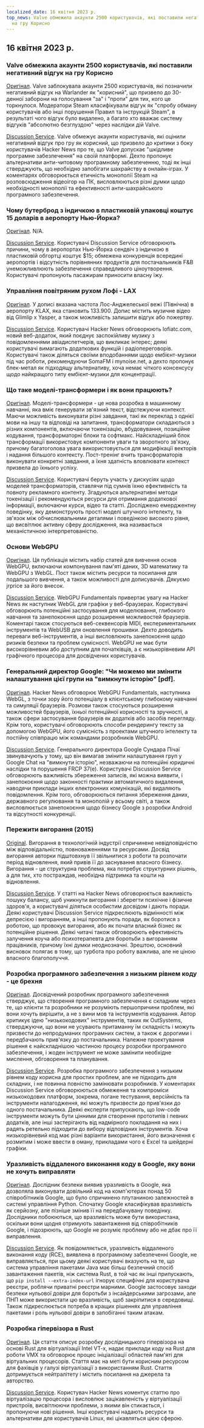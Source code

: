 ```yaml
---
localized_date: 16 квітня 2023 р.
top_news: Valve обмежила акаунти 2500 користувачів, які поставили негативний відгук
  на гру Корисно
---
```


## 16 квітня 2023 р.

### Valve обмежила акаунти 2500 користувачів, які поставили негативний відгук на гру Корисно

[Оригінал](https://tech.slashdot.org/story/23/04/14/175246/valve-restricts-accounts-of-2500-users-who-marked-a-negative-game-review-useful).
Valve заблокувала акаунти 2500 користувачів, які позначили негативний відгук на Warlander як "корисний", що призвело до 30-денної заборони на голосування "за" і "проти" для тих, кого це торкнулося. Модератори Steam класифікували відгук як "спробу обману користувачів або інші порушення Правил та інструкцій Steam", в результаті чого відгук було видалено, а багато хто вважає систему відгуків "абсолютно безглуздою" через наслідки дій Valve.

[Discussion Service](http://news.ycombinator.com/item?id=35577895).
Valve обмежує акаунти користувачів, які оцінили негативний відгук про гру як корисний, що призвело до критики з боку користувачів Hacker News про те, що Valve допускає "шкідливе програмне забезпечення" на своїй платформі. Дехто пропонує альтернативи анти-читовому програмному забезпеченню, тоді як інші стверджують, що необхідно запобігати шахрайству в онлайн-іграх. У коментарях обговорюється етичність монополії Steam на розповсюдження відеоігор на ПК, висловлюються різні думки щодо необхідності монополії та ефективності анти-шахрайського програмного забезпечення.

### Чому бутерброд з індичкою в пластиковій упаковці коштує 15 доларів в аеропорту Нью-Йорка?

[Оригінал](https://hellgatenyc.com/why-is-airport-turkey-sandwich-expensive).
N/A.

[Discussion Service](http://news.ycombinator.com/item?id=35580847).
Користувачі Discussion Service обговорюють причини, чому в аеропортах Нью-Йорка сендвіч з індичкою в пластиковій обгортці коштує $15; обмежена конкуренція всередині аеропортів і відсутність порівнянних продуктів для постачальників F&B унеможливлюють забезпечення справедливого ціноутворення. Користувачі пропонують пасажирам приносити власну їжу.

### Управління повітряним рухом Лофі - LAX

[Оригінал](https://www.lofiatc.com/?icao=KLAX).
У дописі вказана частота Лос-Анджелеської вежі (Північна) в аеропорту KLAX, яка становить 133.900. Допис містить музичне відео від Glimlip x Yasper, а також можливість залишити відгук або пожертву.

[Discussion Service](http://news.ycombinator.com/item?id=35583228).
Користувачі Hacker News обговорюють lofiatc.com, новий веб-додаток, який поєднує заспокійливу музику з повідомленнями авіадиспетчерів, що викликає інтерес; деякі користувачі вимагають додаткових функцій і радіопереговорів. Користувачі також діляться своїми вподобаннями щодо ембієнт-музики під час роботи, рекомендуючи SomaFM і mynoise.net, а дехто пропонує блек-метал як підходящу альтернативу, хоча немає чіткого консенсусу щодо найкращого типу ембієнт-музики для концентрації.

### Що таке моделі-трансформери і як вони працюють?

[Оригінал](https://txt.cohere.ai/what-are-transformer-models/).
Моделі-трансформери - це нова розробка в машинному навчанні, яка вміє генерувати зв'язний текст, відстежуючи контекст. Маючи можливість виконувати різні завдання, такі як переклад з однієї мови на іншу та відповіді на запитання, трансформатори складаються з різних компонентів, включаючи токенізацію, вбудовування, позиційне кодування, трансформаторні блоки та софтмакс. Найскладніший блок трансформації використовує компоненти уваги та зворотного зв'язку, причому багатоголова увага використовується для модифікації векторів і надання більшого контексту. Пост-тренінг вчить трансформаторів виконувати конкретні завдання, а їхня здатність вловлювати контекст призвела до їхнього успіху.

[Discussion Service](http://news.ycombinator.com/item?id=35576918).
Користувачі беруть участь у дискусіях щодо моделей трансформаторів, ставлячи під сумнів їхню ефективність та повноту рекламного контенту. Згадуються альтернативні методи токенізації і рекомендуються ресурси для отримання додаткової інформації, включаючи курси, відео та статті. Досліджено емерджентну поведінку, яку демонструють прості моделі штучного інтелекту, та зв'язок між обчислювальними деталями і поведінкою високого рівня, що висвітлює активну сферу дослідження, яка називається механістичною інтерпретованістю.

### Основи WebGPU

[Оригінал](https://webgpufundamentals.org/).
Ця публікація містить набір статей для вивчення основ WebGPU, включаючи компонування пам'яті даних, 3D математику та WebGPU з WebGL. Пост також містить ресурси та посилання для подальшого вивчення, а також можливості для дописувачів. Дякуємо jrprice за його внесок.

[Discussion Service](http://news.ycombinator.com/item?id=35579334).
WebGPU Fundamentals привертає увагу на Hacker News як наступник WebGL для графіки у веб-браузерах. Користувачі обговорюють потенційні застосування для моделювання, глибокого навчання та занепокоєння щодо розширення можливостей браузерів. Коментарі також стосуються веб-секвенсорів MIDI, експериментальних інструментів та WebUSB для оновлення прошивки. Дехто доводить переваги веб-інструментів, а інші висловлюють занепокоєння щодо ризиків безпеки та проблем сумісності. WebGPU не має бути високорівневим або доступним для початківців, а є низькорівневим API графічного процесора для досвідчених користувачів.

### Генеральний директор Google: "Чи можемо ми змінити налаштування цієї групи на "вимкнути історію" [pdf].

[Оригінал](https://ia601707.us.archive.org/28/items/gov.uscourts.cand.364454/gov.uscourts.cand.364454.385.0.pdf).
Hacker News обговорює WebGPU Fundamentals, наступника WebGL, з точки зору його потенціалу в клієнтському глибокому навчанні та симуляції браузерів. Розмови також стосуються розширення можливостей браузерів, їхньої потенційної корисності та зручності, а також сфери застосування браузерів як додатків або засобів перегляду. Крім того, користувачі обговорюють способи рендерингу тексту за допомогою WebGPU, його сумісність з проектами штучного інтелекту та постійну співпрацю між командами розробників WebGPU.

[Discussion Service](http://news.ycombinator.com/item?id=35585174).
Генерального директора Google Сундара Пічаї звинувачують у тому, що він вимагав змінити налаштування груп у Google Chat на "вимкнути історію", незважаючи на потенційні юридичні наслідки та порушення FRCP 37(e). Користувачі Discussion Service обговорюють важливість збереження записів, які можна виявити, і занепокоєння щодо законності практики автоматичного видалення, наводячи приклади інших електронних комунікацій, які видаляють повідомлення. Крім того, обговорюються питання збереження даних, державного регулювання та монополій у всьому світі, а також висловлюється занепокоєння щодо бізнесу Google з розробки Android та відсутності конкуренції.

### Пережити вигорання (2015)

[Original](https://lifeofaudrey.com/essays/surviving_burnout.html).
Вигорання в технологічній індустрії спричинене невідповідністю між відповідальністю, повноваженнями та ресурсами. Досвід вигорання авторки підштовхнув її звільнитися з роботи та розпочати період відновлення, який привів її до заснування власного бізнесу. Вигорання - це структурна проблема, яка потребує структурних рішень, а для тих, хто постраждав, необхідна підтримка та кошти на відновлення.

[Discussion Service](http://news.ycombinator.com/item?id=35577285).
У статті на Hacker News обговорюється важливість пошуку балансу, щоб уникнути вигорання і зберегти психічне і фізичне здоров'я, а користувачі діляться особистим досвідом і дають поради. Деякі користувачі Discussion Service підкреслюють відмінності між депресією і вигоранням, а інші пропонують поради, як боротися з роботою, що провокує вигорання, або як почати власний бізнес як потенційне рішення. Деякі читачі також обговорюють ефективність залучення коуча або психотерапевта для боротьби з вигоранням працівників, причому їхні думки неоднозначні. Зрештою, основний висновок полягає в тому, що турбота про роботу важлива, але не ціною власного благополуччя.

### Розробка програмного забезпечення з низьким рівнем коду - це брехня

[Оригінал](https://jaylittle.com/post/view/2023/4/low-code-software-development-is-a-lie).
Досвідчений розробник програмного забезпечення стверджує, що створення програмного забезпечення є складним через те, що клієнти та розробники не розуміють першопричини проблем, які вони хочуть вирішити, а не з вини мов та інструментів кодування. Автор критикує ідею "низькокодових" інструментів, таких як OutSystems, стверджуючи, що вони не усувають притаманну їм складність і можуть призвести до непродуманих програмних систем, а також є дорогими і передбачають прив'язку до постачальника. Належне проектування рішення є найскладнішою частиною процесу розробки програмного забезпечення, і жоден інструмент не може замінити необхідне мислення, обговорення та планування.

[Discussion Service](http://news.ycombinator.com/item?id=35578240).
Розробка програмного забезпечення з низьким рівнем коду корисна для простих проблем, але не підходить для складних, і не повинна повністю замінювати розробників. У коментарях Discussion Service обговорюються обмеження та компроміси низькокодових платформ, зокрема, погане тестування, версійність та інструменти налагодження, які можуть призвести до прив'язки до одного постачальника. Деякі експерти припускають, що low-code інструменти можуть бути цінними для створення прототипів і певних додатків, але інші застерігають від надмірного покладання на них і радять ретельно підходити до вибору відповідних інструментів. Хоча низькорівневий код має різні варіанти використання, його визначення є розмитим і може ввести в оману, прикладами чого є Excel та шейдерні графіки.

### Уразливість віддаленого виконання коду в Google, яку вони не хочуть виправляти

[Оригінал](https://giraffesecurity.dev/posts/google-remote-code-execution/).
Дослідник безпеки виявив уразливість в Google, яка дозволяла виконувати довільний код на комп'ютерах понад 50 співробітників Google, що було спричинено плутаниною залежностей в системі управління Python. Спочатку Google класифікував вразливість як серйозну, але пізніше змінив її на передбачувану поведінку. Дослідники побоюються, що вразливість може бути використана, оскільки вони щодня отримують завантаження від співробітників Google, і підозрюють, що Google не розуміє проблему або не дбає про її виправлення.

[Discussion Service](http://news.ycombinator.com/item?id=35581532).
Як повідомляється, уразливість віддаленого виконання коду (RCE), виявлена в програмному забезпеченні Google, не виправляється, при цьому деякі користувачі вказують на те, що система управління пакетами Java має більш безпечний спосіб завантаження пакетів, ніж система Rust, в той час як інші припускають, що `pip install --extra-index-url` ігнорує специфічні для користувача реєстри, роблячи приватні реєстри марними. Google застосовує заходи безпеки нульової довіри для боротьби з інсайдерськими загрозами, але ПНП може використати цю вразливість, щоб закріпитися в середовищі. Також підкреслюється потреба в кращих рішеннях для управління пакетами і роль нульової довіри в запобіганні таким атакам.

### Розробка гіпервізора в Rust

[Оригінал](https://memn0ps.github.io/hypervisor-development-in-rust-part-1/).
Ця стаття описує розробку дослідницького гіпервізора на основі Rust для віртуалізації Intel VT-x, надає приклади коду на Rust для роботи VMX та обговорює процес ініціалізації областей пам'яті для віртуальних процесорів. Стаття має на меті бути корисним ресурсом для фахівців у галузі віртуалізації з використанням Rust. Стаття дотримується нейтралітету і містить посилання на джерела та авторство.

[Discussion Service](http://news.ycombinator.com/item?id=35579876).
Користувач Hacker News коментує статтю про віртуалізацію процесора і висловлює зацікавленість у віртуалізації пристроїв, висвітлюючи проблеми, з якими він стикається, і пропонуючи нові рішення. Інші користувачі надають ресурси та альтернативи для користувачів Linux, які цікавляться цією сферою.

</Steps>
